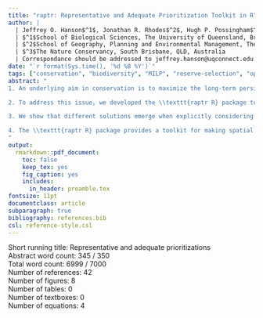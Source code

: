 ```yaml
---
title: "raptr: Representative and Adequate Prioritization Toolkit in R"
author: |
  | Jeffrey O. Hanson$^1$, Jonathan R. Rhodes$^2$, Hugh P. Possingham$^{1,3}$, Richard A. Fuller$^1$
  | $^1$School of Biological Sciences, The University of Queensland, Brisbane, QLD, Australia
  | $^2$School of Geography, Planning and Environmental Management, The University of Queensland, Brisbane, QLD, Australia
  | $^3$The Nature Conservancy, South Brisbane, QLD, Australia
  | Correspondance should be addressed to jeffrey.hanson@uqconnect.edu.au
date: "`r format(Sys.time(), '%d %B %Y')`"
tags: ["conservation", "biodiversity", "MILP", "reserve-selection", "optimization", "protected area"]
abstract: "
1. An underlying aim in conservation is to maximize the long-term persistence of biodiversity. To fulfill this aim, the ecological and evolutionary processes that sustain biodiversity must be preserved. One way to conserve such processes at the feature level (eg. species, ecosystem) is to preserve a representative sample of the physical attributes that underpin them across the feature's geographic distribution. For example, the long-term persistence of a species may depend on its ability to adapt to new climatic conditions. By conserving individuals with the ability to persist in a range of conditions--physical attributes associated with adaptation--protected areas can foster evolutionary processes. Despite this, current reserve selection methods overwhelmingly focus on securing an adequate proportion of features' geographic ranges and little attention has been directed towards capturing a representative sample.

2. To address this issue, we developed the \\texttt{raptr R} package to guide reserve selection using targets for representing spatially explicit variables that underpin biodiversity processes as well as more typical area protection targets. Users set \"amount targets\"--similar to conventional methods--to secure a sufficient proportion of the features' geographic distributions. Additionally, users set \"space targets\" to secure a representative sample of variation in ecologically or evolutionary relevant attributes (eg. climatic or genetic variation). We demonstrate the functionality of this package using simulations and two case studies. We generate solutions using just amount targets--representing conventional methods--and compare them with solutions generated using amount and space targets.

3. We show that different solutions emerge when explicitly considering within feature representation in reserve selection. Our simulations suggest that targeting representativeness is particularly important for biodiversity features that have multimodal distributions in an attribute space. The case studies show that setting space targets can result in solutions that conserve a much more representative sample of features--and this can be achieved with only a slight increase in reserve size. 

4. The \\texttt{raptr R} package provides a toolkit for making spatial conservation prioritizations that secure an adequate and representative sample of features. By targeting representativeness, prioritizations may have a greater chance of achieving long-term biodiversity persistence.
"
output:
  rmarkdown::pdf_document:
    toc: false
    keep_tex: yes
    fig_caption: yes
    includes:
      in_header: preamble.tex
fontsize: 11pt
documentclass: article
subparagraph: true
bibliography: references.bib
csl: reference-style.csl
---
```


Short running title: Representative and adequate prioritizations  
Abstract word count: 345 / 350  
Total word count: 6999 / 7000  
Number of references: 42  
Number of figures: 8  
Number of tables: 0  
Number of textboxes: 0  
Number of equations: 4  

\clearpage 
\input{./text.tex}

\clearpage 
\input{./figures.tex}

\clearpage 
\input{./supporting-information.tex}
